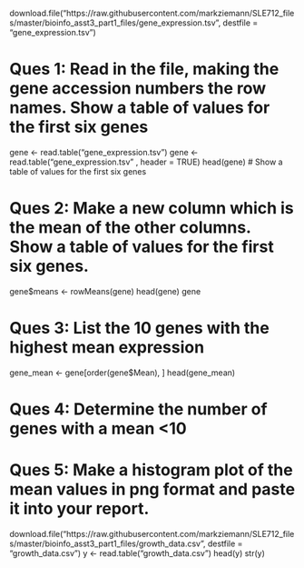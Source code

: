 download.file("https://raw.githubusercontent.com/markziemann/SLE712_files/master/bioinfo_asst3_part1_files/gene_expression.tsv", destfile = "gene_expression.tsv")

# Ques 1: Read in the file, making the gene accession numbers the row names. Show a table of values for the first six genes
gene <- read.table("gene_expression.tsv")
gene <- read.table("gene_expression.tsv" , header = TRUE)
head(gene) # Show a table of values for the first six genes

# Ques 2: Make a new column which is the mean of the other columns. Show a table of values for the first six genes.

gene$means <- rowMeans(gene)
head(gene)
gene


# Ques 3: List the 10 genes with the highest mean expression

gene_mean <- gene[order(gene$Mean), ]
head(gene_mean)

# Ques 4: Determine the number of genes with a mean <10
# Ques 5: Make a histogram plot of the mean values in png format and paste it into your report.

download.file("https://raw.githubusercontent.com/markziemann/SLE712_files/master/bioinfo_asst3_part1_files/growth_data.csv", destfile = "growth_data.csv")
y <- read.table("growth_data.csv")
head(y)
str(y)
